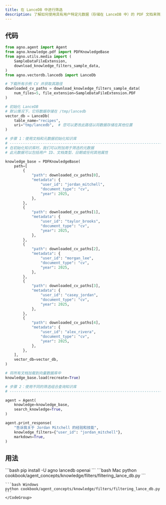```yaml
---
title: 在 LanceDB 中进行筛选
description: 了解如何使用具有用户特定元数据（存储在 LanceDB 中）的 PDF 文档来筛选知识库搜索。
---
```


## 代码

```python
from agno.agent import Agent
from agno.knowledge.pdf import PDFKnowledgeBase
from agno.utils.media import (
    SampleDataFileExtension,
    download_knowledge_filters_sample_data,
)
from agno.vectordb.lancedb import LanceDb

# 下载所有示例 CV 并获取其路径
downloaded_cv_paths = download_knowledge_filters_sample_data(
    num_files=5, file_extension=SampleDataFileExtension.PDF
)

# 初始化 LanceDB
# 默认情况下，它将数据存储在 /tmp/lancedb
vector_db = LanceDb(
    table_name="recipes",
    uri="tmp/lancedb",  # 您可以更改此路径以将数据存储在其他位置
)

# 步骤 1：使用文档和元数据初始化知识库
# ------------------------------------------------------------------------------
# 在初始化知识库时，我们可以附加用于筛选的元数据
# 此元数据可以包括用户 ID、文档类型、日期或任何其他属性

knowledge_base = PDFKnowledgeBase(
    path=[
        {
            "path": downloaded_cv_paths[0],
            "metadata": {
                "user_id": "jordan_mitchell",
                "document_type": "cv",
                "year": 2025,
            },
        },
        {
            "path": downloaded_cv_paths[1],
            "metadata": {
                "user_id": "taylor_brooks",
                "document_type": "cv",
                "year": 2025,
            },
        },
        {
            "path": downloaded_cv_paths[2],
            "metadata": {
                "user_id": "morgan_lee",
                "document_type": "cv",
                "year": 2025,
            },
        },
        {
            "path": downloaded_cv_paths[3],
            "metadata": {
                "user_id": "casey_jordan",
                "document_type": "cv",
                "year": 2025,
            },
        },
        {
            "path": downloaded_cv_paths[4],
            "metadata": {
                "user_id": "alex_rivera",
                "document_type": "cv",
                "year": 2025,
            },
        },
    ],
    vector_db=vector_db,
)

# 将所有文档加载到向量数据库中
knowledge_base.load(recreate=True)

# 步骤 2：使用不同的筛选组合查询知识库
# ------------------------------------------------------------------------------

agent = Agent(
    knowledge=knowledge_base,
    search_knowledge=True,
)

agent.print_response(
    "告诉我关于 Jordan Mitchell 的经验和技能",
    knowledge_filters={"user_id": "jordan_mitchell"},
    markdown=True,
)
```

## 用法

<Steps>
  <Step title="安装库">
    ```bash
    pip install -U agno lancedb openai
    ```
  </Step>

  <Step title="运行示例">
    <CodeGroup>
    ```bash Mac
    python cookbook/agent_concepts/knowledge/filters/filtering_lance_db.py
    ```

    ```bash Windows
    python cookbook/agent_concepts/knowledge/filters/filtering_lance_db.py
    ```
    </CodeGroup>
  </Step>
</Steps>